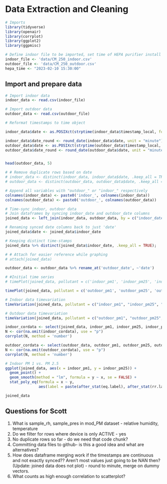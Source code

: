 # Data Extraction and Cleaning
```r
# Imports
library(tidyverse)
library(openair)
library(corrplot)
library(ggplot2)
library(ggpmisc)

```

```r
# Define indoor file to be imported, set time of HEPA purifier install
indoor_file <- 'data/CM_250_indoor.csv'
outdoor_file <- 'data/CM_250_outdoor.csv'
hepa_time <- "2023-02-10 15:30:00"
```

## Import and prepare data
```r
# Import indoor data
indoor_data <- read.csv(indoor_file)

# Import outdoor data
outdoor_data <- read.csv(outdoor_file)

```

```r
# Reformat timestamps to time object

indoor_data$date <- as.POSIXct(strptime(indoor_data$timestamp_local, format = "%Y-%m-%dT%H:%M:%SZ", tz = "America/New_York"))

indoor_data$date_round <- round_date(indoor_data$date, unit = "minute")
outdoor_data$date <- as.POSIXct(strptime(outdoor_data$timestamp_local, format = "%Y-%m-%dT%H:%M:%SZ", tz = "America/New_York"))
outdoor_data$date_round <- round_date(outdoor_data$date, unit = "minute")


head(outdoor_data, 5)
```

```r
# # Remove duplicate rows based on date
# indoor_data <- distinct(indoor_data, indoor_data$date, .keep_all = TRUE)
# outdoor_data <- distinct(outdoor_data, outdoor_data$date, .keep_all = TRUE)

```

```r
# Append all variables with "outdoor_" or "indoor_" respectively
colnames(indoor_data) <- paste0('indoor_', colnames(indoor_data))
colnames(outdoor_data) <- paste0('outdoor_', colnames(outdoor_data))
```

```r
# Time-sync indoor, outdoor data
# Join dataframes by syncing indoor_date and outdoor_date columns
joined_data <- left_join(indoor_data, outdoor_data, by = c("indoor_date_round" = "outdoor_date_round"))

# Renaming synced date columns back to just 'date'
joined_data$date <- joined_data$indoor_date

# Keeping distinct time-stamps
joined_data %>% distinct(joined_data$indoor_date, .keep_all = TRUE);

# # Attach for easier reference while graphing
# attach(joined_data)

```

```r
outdoor_data <- outdoor_data %>% rename_at('outdoor_date', ~'date')
```

```r
# #Initial time series
# timePlot(joined_data, pollutant = c('indoor_pm1', 'indoor_pm25', 'indoor_pm10'), normalize = TRUE)

timePlot(joined_data, pollutant = c('outdoor_pm1', 'outdoor_pm25', 'outdoor_pm10'), normalize = TRUE)
```


```r
# Indoor data timevariation
timeVariation(joined_data, pollutant = c("indoor_pm1", "indoor_pm25", "indoor_pm10"))

# Outdoor data timevariation
timeVariation(joined_data, pollutant = c("outdoor_pm1", "outdoor_pm25", "outdoor_pm10"))


```


```r
indoor_cordata <- select(joined_data, indoor_pm1, indoor_pm25, indoor_pm10)
N <- cor(na.omit(indoor_cordata), use = "p")
corrplot(N, method = 'number')
```

```r
outdoor_cordata <- select(outdoor_data, outdoor_pm1, outdoor_pm25, outdoor_pm10)
N <- cor(na.omit(outdoor_cordata), use = "p")
corrplot(N, method = 'number')
```

```r
# Indoor PM 1 vs. PM 2.5
ggplot(joined_data, aes(x = indoor_pm1, y = indoor_pm25)) +
  geom_point() +
  geom_smooth(method = "lm", formula = y ~ x, se = FALSE) +
  stat_poly_eq(formula = x ~ y,
               aes(label = paste(after_stat(eq.label), after_stat(rr.label), sep = "~~~")))
```

```r
joined_data
```



## Questions for Scott
1) What is sample_rh, sample_pres in mod_PM dataset - relative humidity, temperature
2) Do we filter for rows where device is only ACTIVE - yes
3) No duplicate rows so far - do we need that code chunk?
4) Committing data files to github- is this a good idea and what are alternatives?
5) How does dataframe merging work if the timestamps are continuous and not exactly synced?? Aren't most values just going to be NAN then? (Update: joined data does not plot) - round to minute, merge on dummy vectors.
6) What counts as high enough correlation to scatterplot?


